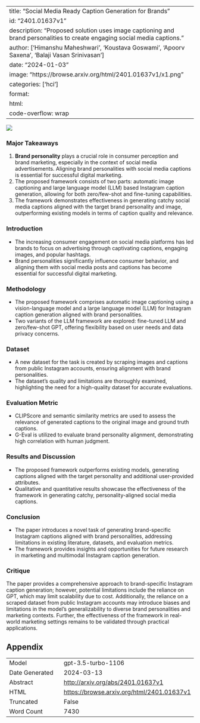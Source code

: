 
---
title: "Social Media Ready Caption Generation for Brands"
id: "2401.01637v1"
description: "Proposed solution uses image captioning and brand personalities to create engaging social media captions."
author: ['Himanshu Maheshwari', 'Koustava Goswami', 'Apoorv Saxena', 'Balaji Vasan Srinivasan']
date: "2024-01-03"
image: "https://browse.arxiv.org/html/2401.01637v1/x1.png"
categories: ['hci']
format:
  html:
    code-overflow: wrap
---

![](https://browse.arxiv.org/html/2401.01637v1/x1.png)

### Major Takeaways
1. **Brand personality** plays a crucial role in consumer perception and brand marketing, especially in the context of social media advertisements. Aligning brand personalities with social media captions is essential for successful digital marketing.
2. The proposed framework consists of two parts: automatic image captioning and large language model (LLM) based Instagram caption generation, allowing for both zero/few-shot and fine-tuning capabilities.
3. The framework demonstrates effectiveness in generating catchy social media captions aligned with the target brand personality and image, outperforming existing models in terms of caption quality and relevance.

### Introduction
- The increasing consumer engagement on social media platforms has led brands to focus on advertising through captivating captions, engaging images, and popular hashtags.
- Brand personalities significantly influence consumer behavior, and aligning them with social media posts and captions has become essential for successful digital marketing.

### Methodology
- The proposed framework comprises automatic image captioning using a vision-language model and a large language model (LLM) for Instagram caption generation aligned with brand personalities.
- Two variants of the LLM framework are explored: fine-tuned LLM and zero/few-shot GPT, offering flexibility based on user needs and data privacy concerns.

### Dataset
- A new dataset for the task is created by scraping images and captions from public Instagram accounts, ensuring alignment with brand personalities.
- The dataset's quality and limitations are thoroughly examined, highlighting the need for a high-quality dataset for accurate evaluations.

### Evaluation Metric
- CLIPScore and semantic similarity metrics are used to assess the relevance of generated captions to the original image and ground truth captions.
- G-Eval is utilized to evaluate brand personality alignment, demonstrating high correlation with human judgment.

### Results and Discussion
- The proposed framework outperforms existing models, generating captions aligned with the target personality and additional user-provided attributes.
- Qualitative and quantitative results showcase the effectiveness of the framework in generating catchy, personality-aligned social media captions.

### Conclusion
- The paper introduces a novel task of generating brand-specific Instagram captions aligned with brand personalities, addressing limitations in existing literature, datasets, and evaluation metrics.
- The framework provides insights and opportunities for future research in marketing and multimodal Instagram caption generation.

### Critique
The paper provides a comprehensive approach to brand-specific Instagram caption generation; however, potential limitations include the reliance on GPT, which may limit scalability due to cost. Additionally, the reliance on a scraped dataset from public Instagram accounts may introduce biases and limitations in the model's generalizability to diverse brand personalities and marketing contexts. Further, the effectiveness of the framework in real-world marketing settings remains to be validated through practical applications.

## Appendix

|          |          |
|----------|----------|
| Model     | gpt-3.5-turbo-1106       |
| Date Generated     | 2024-03-13       |
| Abstract | [http://arxiv.org/abs/2401.01637v1](http://arxiv.org/abs/2401.01637v1)        |
| HTML     | [https://browse.arxiv.org/html/2401.01637v1](https://browse.arxiv.org/html/2401.01637v1)       |
| Truncated       | False       |
| Word Count       | 7430       |